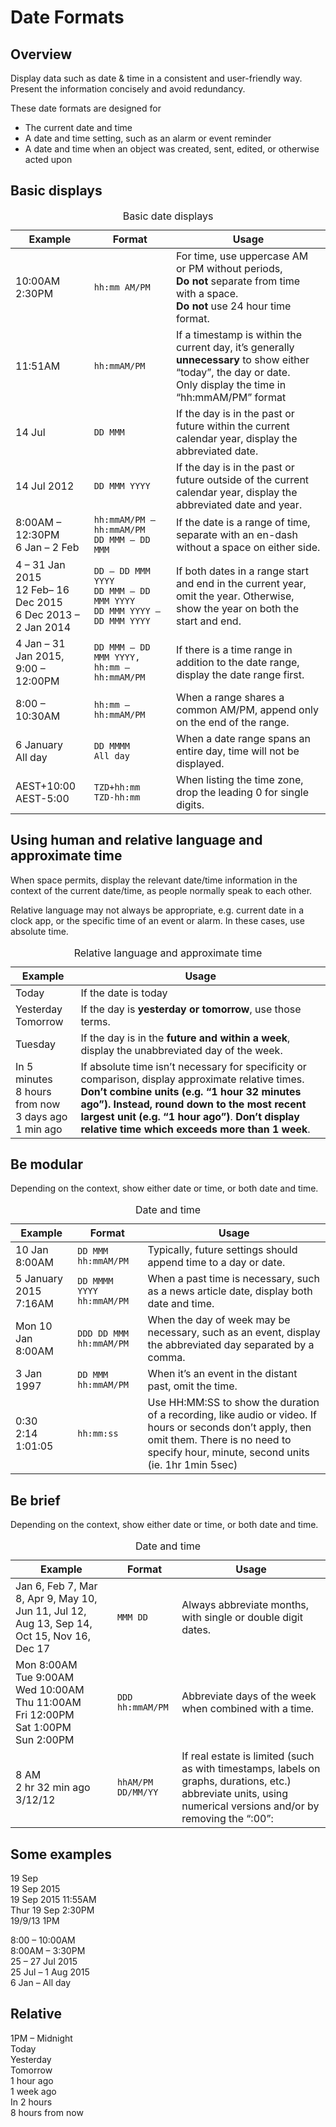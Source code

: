 
<Meta title="Core/Standards/Date formats" />

# Date Formats

## Overview

Display data such as date & time in a consistent and user-friendly way. Present the information concisely and avoid redundancy.

These date formats are designed for

* The current date and time
* A date and time setting, such as an alarm or event reminder
* A date and time when an object was created, sent, edited, or otherwise acted upon

## Basic displays

<table>
    <caption>Basic date displays</caption>
    <thead>
        <tr>
          <th>Example</th>
          <th>Format</th>
          <th>Usage</th>
        </tr>
    </thead>
    <tbody>
        <tr>
          <td>
          10:00AM <br />
          2:30PM
          </td>
          <td><code>hh:mm AM/PM</code></td>
          <td>For time, use uppercase AM or PM without periods, <br />
          <strong>Do not</strong> separate from time with a space. <br />
          <strong>Do not</strong> use 24 hour time format.</td>
        </tr>
        <tr>
          <td>11:51AM</td>
          <td><code>hh:mmAM/PM</code></td>
          <td>If a timestamp is within the current day, it’s generally <strong>unnecessary</strong> to show either “today”, the day or date. <br />
          Only display the time in “hh:mmAM/PM” format</td>
        </tr>
        <tr>
          <td>14 Jul</td>
          <td><code>DD MMM</code></td>
          <td>If the day is in the past or future within the current calendar year, display the abbreviated date.</td>
        </tr>
        <tr>
          <td>14 Jul 2012</td>
          <td><code>DD MMM YYYY</code></td>
          <td>If the day is in the past or future outside of the current calendar year, display the abbreviated date and year.</td>
        </tr>
        <tr>
          <td>
          8:00AM – 12:30PM <br />
          6 Jan – 2 Feb
          </td>
          <td>
          <code>hh:mmAM/PM – hh:mmAM/PM</code> <br />
          <code>DD MMM – DD MMM</code>
          </td>
          <td>If the date is a range of time, separate with an en-dash without a space on either side.</td>
        </tr>
        <tr>
          <td>
          4 – 31 Jan 2015 <br />
          12 Feb– 16 Dec 2015 <br />
          6 Dec 2013 – 2 Jan 2014
          </td>
          <td>
          <code>DD – DD MMM YYYY</code> <br />
          <code>DD MMM – DD MMM YYYY</code> <br />
          <code>DD MMM YYYY – DD MMM YYYY</code>
          </td>
          <td>If both dates in a range start and end in the current year, omit the year. Otherwise, show the year on both the start and end.</td>
        </tr>
        <tr>
          <td>
          4 Jan – 31 Jan 2015, <br />
          9:00 – 12:00PM
          </td>
          <td>
          <code>DD MMM – DD MMM YYYY, hh:mm – hh:mmAM/PM</code>
          </td>
          <td>If there is a time range in addition to the date range, display the date range first.</td>
        </tr>
        <tr>
          <td>8:00 – 10:30AM</td>
          <td><code>hh:mm – hh:mmAM/PM</code></td>
          <td>When a range shares a common AM/PM, append only on the end of the range.</td>
        </tr>
        <tr>
          <td>
          6 January <br />
          All day
          </td>
          <td>
          <code>DD MMMM</code> <br />
          <code>All day</code>
          </td>
          <td>When a date range spans an entire day, time will not be displayed.</td>
        </tr>
        <tr>
          <td>
          AEST+10:00 <br />
          AEST-5:00
          </td>
          <td>
          <code>TZD+hh:mm</code> <br />
          <code>TZD-hh:mm</code>
          </td>
          <td>When listing the time zone, drop the leading 0 for single digits.</td>
        </tr>
    </tbody>
</table>  

## Using human and relative language and approximate time

When space permits, display the relevant date/time information in the context of the current date/time, as people normally speak to each other.

Relative language may not always be appropriate, e.g. current date in a clock app, or the specific time of an event or alarm. In these cases, use absolute time.

<table>
    <caption>Relative language and approximate time</caption>
    <thead>
        <tr>
          <th>Example</th>
          <th>Usage</th>
        </tr>
    </thead>
    <tbody>
        <tr>
          <td>Today</td>
          <td>If the date is today</td>
        </tr>
        <tr>
          <td>
          Yesterday <br />
          Tomorrow
          </td>
          <td>If the day is <strong>yesterday or tomorrow</strong>, use those terms.</td>
        </tr>
        <tr>
          <td>Tuesday</td>
          <td>If the day is in the <strong>future and within a week</strong>, display the unabbreviated day of the week.</td>
        </tr>
        <tr>
          <td>
          In 5 minutes <br />
          8 hours from now <br />
          3 days ago <br />
          1 min ago <br />
          </td>
          <td>
          If absolute time isn’t necessary for specificity or comparison, display approximate relative times. <br />
          <strong>Don’t combine units (e.g. “1 hour 32 minutes ago”). Instead, round down to the most recent largest unit (e.g. “1 hour ago”)</strong>.
          <strong>Don’t display relative time which exceeds more than 1 week</strong>. 
          </td>
        </tr>
    </tbody>
</table>  

## Be modular

Depending on the context, show either date or time, or both date and time.

<table>
    <caption>Date and time</caption>
    <thead>
        <tr>
          <th>Example</th>
          <th>Format</th>
          <th>Usage</th>
        </tr>
    </thead>
    <tbody>
        <tr>
          <td>10 Jan 8:00AM</td>
          <td><code>DD MMM hh:mmAM/PM</code></td>
          <td>Typically, future settings should append time to a day or date.</td>
        </tr>
        <tr>
          <td>5 January 2015 7:16AM</td>
          <td><code>DD MMMM YYYY hh:mmAM/PM</code></td>
          <td>When a past time is necessary, such as a news article date, display both date and time.</td>
        </tr>
        <tr>
          <td>Mon 10 Jan 8:00AM</td>
          <td><code>DDD DD MMM hh:mmAM/PM</code></td>
          <td>When the day of week may be necessary, such as an event, display the abbreviated day separated by a comma.</td>
        </tr>
        <tr>
          <td>3 Jan 1997</td>
          <td><code>DD MMM hh:mmAM/PM</code></td>
          <td>When it’s an event in the distant past, omit the time.</td>
        </tr>
        <tr>
          <td>
          0:30 <br />
          2:14 <br />
          1:01:05 <br />
          </td>
          <td><code>hh:mm:ss</code></td>
          <td>
          Use HH:MM:SS to show the duration of a recording, like audio or video. If hours or seconds don’t apply, then omit them.
          There is no need to specify hour, minute, second units (ie. 1hr 1min 5sec)
          </td>
        </tr>
    </tbody>
</table>

## Be brief

Depending on the context, show either date or time, or both date and time.

<table>
    <caption>Date and time</caption>
    <thead>
        <tr>
          <th>Example</th>
          <th>Format</th>
          <th>Usage</th>
        </tr>
    </thead>
    <tbody>
        <tr>
          <td>
          Jan 6, Feb 7, Mar 8, Apr 9, May 10, Jun 11, Jul 12, Aug 13, Sep 14, Oct 15, Nov 16, Dec 17
          </td>
          <td><code>MMM DD</code></td>
          <td>Always abbreviate months, with single or double digit dates.</td>
        </tr>
        <tr>
          <td>
          Mon 8:00AM <br />
          Tue 9:00AM <br />
          Wed 10:00AM <br />
          Thu 11:00AM <br />
          Fri 12:00PM <br />
          Sat 1:00PM <br />
          Sun 2:00PM
          </td>
          <td><code>DDD hh:mmAM/PM</code></td>
          <td>Abbreviate days of the week when combined with a time.</td>
        </tr>
        <tr>
          <td>
          8 AM <br />
          2 hr 32 min ago <br />
          3/12/12 <br />
          </td>
          <td>
          <code>hhAM/PM</code>
          <code>DD/MM/YY</code>
          </td>
          <td>If real estate is limited (such as with timestamps, labels on graphs, durations, etc.) abbreviate units, using numerical versions and/or by removing the “:00”: </td>
        </tr>
    </tbody>
</table>  


## Some examples

19 Sep <br />
19 Sep 2015 <br />
19 Sep 2015 11:55AM <br />
Thur 19 Sep 2:30PM <br />
19/9/13 1PM

8:00 – 10:00AM <br />
8:00AM – 3:30PM <br />
25 – 27 Jul 2015 <br />
25 Jul – 1 Aug 2015 <br />
6 Jan – All day

## Relative
1PM – Midnight <br />
Today <br />
Yesterday <br />
Tomorrow <br />
1 hour ago <br />
1 week ago <br />
In 2 hours <br />
8 hours from now
